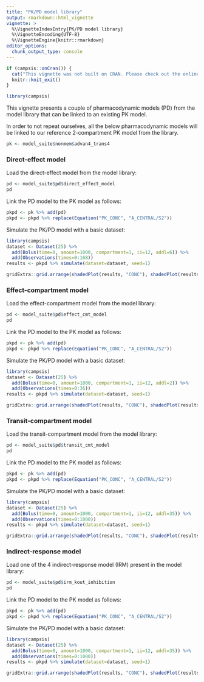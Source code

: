 ```yaml
---
title: "PK/PD model library"
output: rmarkdown::html_vignette
vignette: >
  %\VignetteIndexEntry{PK/PD model library}
  %\VignetteEncoding{UTF-8}
  %\VignetteEngine{knitr::rmarkdown}
editor_options: 
  chunk_output_type: console
---
```


```r
if (campsis::onCran()) {
  cat("This vignette was not built on CRAN. Please check out the online version [here](https://calvagone.github.io/campsis.doc/articles/v15_pkpd_model_library.html).")
  knitr::knit_exit()
}
```

```r
library(campsis)
```

This vignette presents a couple of pharmacodynamic models (PD) from the model library that can be linked to an existing PK model.  

In order to not repeat ourselves, all the below pharmacodynamic models will be linked to our reference 2-compartment PK model from the library.

```r
pk <- model_suite$nonmem$advan4_trans4
```

### Direct-effect model

Load the direct-effect model from the model library:

```r
pd <- model_suite$pd$direct_effect_model
pd
```

Link the PD model to the PK model as follows:

```r
pkpd <- pk %>% add(pd)
pkpd <- pkpd %>% replace(Equation("PK_CONC", "A_CENTRAL/S2"))
```

Simulate the PK/PD model with a basic dataset:

```r
library(campsis)
dataset <- Dataset(25) %>% 
  add(Bolus(time=0, amount=1000, compartment=1, ii=12, addl=6)) %>%
  add(Observations(times=0:168))
results <- pkpd %>% simulate(dataset=dataset, seed=1)

gridExtra::grid.arrange(shadedPlot(results, "CONC"), shadedPlot(results, "EFFECT"), ncol=1)
```


### Effect-compartment model

Load the effect-compartment model from the model library:

```r
pd <- model_suite$pd$effect_cmt_model
pd
```

Link the PD model to the PK model as follows:

```r
pkpd <- pk %>% add(pd)
pkpd <- pkpd %>% replace(Equation("PK_CONC", "A_CENTRAL/S2"))
```

Simulate the PK/PD model with a basic dataset:

```r
library(campsis)
dataset <- Dataset(25) %>% 
  add(Bolus(time=0, amount=1000, compartment=1, ii=12, addl=2)) %>%
  add(Observations(times=0:36))
results <- pkpd %>% simulate(dataset=dataset, seed=1)

gridExtra::grid.arrange(shadedPlot(results, "CONC"), shadedPlot(results, "EFFECT"), ncol=1)
```

### Transit-compartment model

Load the transit-compartment model from the model library:

```r
pd <- model_suite$pd$transit_cmt_model
pd
```

Link the PD model to the PK model as follows:

```r
pkpd <- pk %>% add(pd)
pkpd <- pkpd %>% replace(Equation("PK_CONC", "A_CENTRAL/S2"))
```

Simulate the PK/PD model with a basic dataset:

```r
library(campsis)
dataset <- Dataset(25) %>% 
  add(Bolus(time=0, amount=1000, compartment=1, ii=12, addl=35)) %>%
  add(Observations(times=0:1000))
results <- pkpd %>% simulate(dataset=dataset, seed=1)

gridExtra::grid.arrange(shadedPlot(results, "CONC"), shadedPlot(results, "A_CIRC"), ncol=1)
```

### Indirect-response model

Load one of the 4 indirect-response model (IRM) present in the model library:

```r
pd <- model_suite$pd$irm_kout_inhibition
pd
```

Link the PD model to the PK model as follows:

```r
pkpd <- pk %>% add(pd)
pkpd <- pkpd %>% replace(Equation("PK_CONC", "A_CENTRAL/S2"))
```

Simulate the PK/PD model with a basic dataset:

```r
library(campsis)
dataset <- Dataset(25) %>% 
  add(Bolus(time=0, amount=1000, compartment=1, ii=12, addl=35)) %>%
  add(Observations(times=0:1000))
results <- pkpd %>% simulate(dataset=dataset, seed=1)

gridExtra::grid.arrange(shadedPlot(results, "CONC"), shadedPlot(results, "A_EFFECT"), ncol=1)
```
